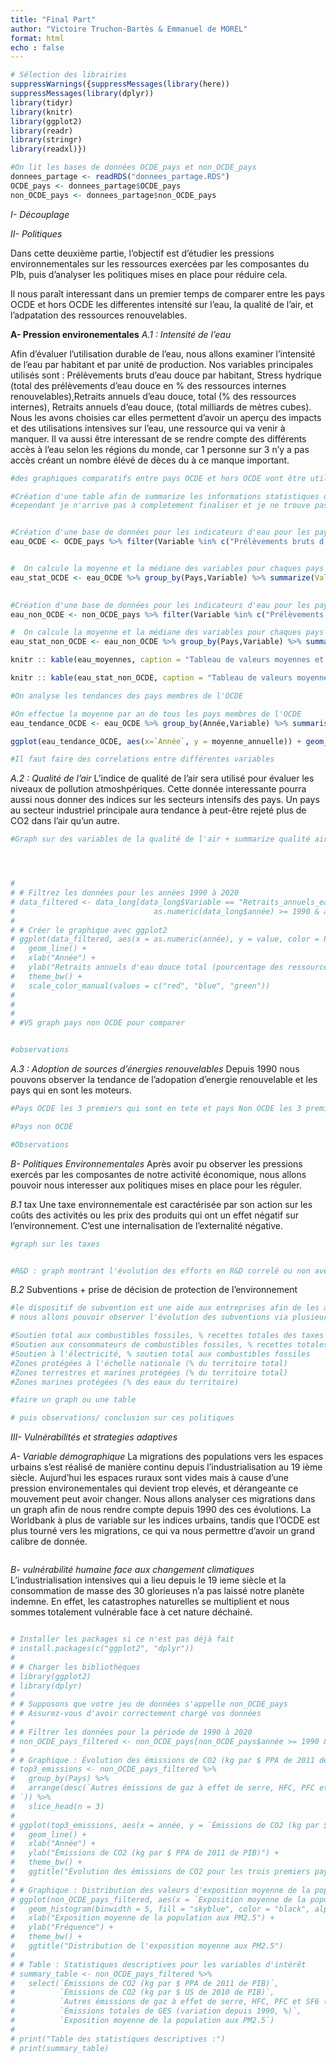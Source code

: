 ```yaml
---
title: "Final Part"
author: "Victoire Truchon-Bartès & Emmanuel de MOREL"
format: html
echo : false
---
```



```r
# Sélection des librairies
suppressWarnings({suppressMessages(library(here))
suppressMessages(library(dplyr))
library(tidyr)
library(knitr)
library(ggplot2)
library(readr)
library(stringr)
library(readxl)})
```

```r
#On lit les bases de données OCDE_pays et non_OCDE_pays
donnees_partage <- readRDS("donnees_partage.RDS")
OCDE_pays <- donnees_partage$OCDE_pays
non_OCDE_pays <- donnees_partage$non_OCDE_pays
```

*I- Découplage*

*II- Politiques*

Dans cette deuxième partie, l'objectif est d'étudier les pressions environnementales sur les ressources exercées par les composantes du PIb, puis d'analyser les politiques mises en place pour réduire cela. 

Il nous paraît interessant dans un premier temps de comparer entre les pays OCDE et hors OCDE les differentes intensité sur l'eau, la qualité de l'air, et l'adpatation des ressources renouvelables.

**A- Pression environementales**
*A.1 : Intensité de l'eau *

Afin d'évaluer l'utilisation durable de l'eau, nous allons examiner l'intensité de l'eau par habitant et par unité de production. Nos variables principales utilisés sont : Prélèvements bruts d'eau douce par habitant, Stress hydrique (total des prélèvements d'eau douce en % des ressources internes renouvelables),Retraits annuels d’eau douce, total (% des ressources internes), Retraits annuels d’eau douce, (total milliards de mètres cubes). 
Nous les avons choisies car elles permettent d'avoir un aperçu des impacts et des utilisations intensives sur l'eau, une ressource qui va venir à manquer. Il va aussi être interessant de se rendre compte des différents accès à l'eau selon les régions du monde, car 1 personne sur 3 n'y a pas accès créant un nombre élévé de dèces du à ce manque important.

```r
#des graphiques comparatifs entre pays OCDE et hors OCDE vont être utilisé afin d'illsutrer les différences d'utilisation de l'eau selon les régions du monde et leurs économies. 

#Création d'une table afin de summarize les informations statistiques de ces 4 variables concernant l'eau. 
#cependant je n'arrive pas à completement finaliser et je ne trouve pas des valeurs cohérentes, soit toutes pareilles soit des 0 ...



```


```r
#Création d'une base de données pour les indicateurs d'eau pour les pays membres de l'OCDE
eau_OCDE <- OCDE_pays %>% filter(Variable %in% c("Prélèvements bruts d'eau douce par habitant","Stress hydrique, total des prélèvements d'eau douce en % des ressources internes renouvelables","Retraits annuels d’eau douce, total (% des ressources internes)","Retraits annuels d’eau douce, total (milliards de mètres cubes)")) %>% select(-`COU`, -`VAR` ,- `Unit`, -`PowerCode`) %>% pivot_longer(cols = c(`1990`,`1991`,`1992`,`1993`,`1994`,`1995`,`1996`,`1997`,`1998`,`1999`,`2000`, `2001`, `2002`, `2003`, `2004`, `2005`, `2006`, `2007`, `2008`, `2009`,`2010`, `2011`, `2012`, `2013`, `2014`, `2015`, `2016`, `2017`, `2018`, `2019`, `2020`),  names_to = "Année", values_to = "Value") %>% mutate(Value = as.numeric(Value))


#  On calcule la moyenne et la médiane des variables pour chaques pays membres de l'OCDE
eau_stat_OCDE <- eau_OCDE %>% group_by(Pays,Variable) %>% summarize(Valeur_moyenne = mean(`Value`, na.rm = TRUE), valeur_median = median(`Value`, na.rm = TRUE), .groups = 'drop')
 

#Création d'une base de données pour les indicateurs d'eau pour les pays non membres de l'OCDE
eau_non_OCDE <- non_OCDE_pays %>% filter(Variable %in% c("Prélèvements bruts d'eau douce par habitant","Stress hydrique, total des prélèvements d'eau douce en % des ressources internes renouvelables","Retraits annuels d’eau douce, total (% des ressources internes)","Retraits annuels d’eau douce, total (milliards de mètres cubes)")) %>% select(-`COU`, -`VAR` ,- `Unit`, -`PowerCode`) %>% pivot_longer(cols = c(`1990`,`1991`,`1992`,`1993`,`1994`,`1995`,`1996`,`1997`,`1998`,`1999`,`2000`, `2001`, `2002`, `2003`, `2004`, `2005`, `2006`, `2007`, `2008`, `2009`,`2010`, `2011`, `2012`, `2013`, `2014`, `2015`, `2016`, `2017`, `2018`, `2019`, `2020`),  names_to = "Année", values_to = "Value") %>% mutate(Value = as.numeric(Value))

#  On calcule la moyenne et la médiane des variables pour chaques pays non membres de l'OCDE
eau_stat_non_OCDE <- eau_non_OCDE %>% group_by(Pays,Variable) %>% summarize(Valeur_moyenne = mean(`Value`, na.rm = TRUE), valeur_median = median(`Value`, na.rm = TRUE), .groups = 'drop')

knitr :: kable(eau_moyennes, caption = "Tableau de valeurs moyennes et médianes sur les variables hydriques d'intérêt par pays")

knitr :: kable(eau_stat_non_OCDE, caption = "Tableau de valeurs moyennes et médianes sur les variables hydriques d'intérêt par pays")


```


```r
#On analyse les tendances des pays membres de l'OCDE

#On effectue la moyenne par an de tous les pays membres de l'OCDE
eau_tendance_OCDE <- eau_OCDE %>% group_by(Année,Variable) %>% summarise(moyenne_annuelle = mean(`Value`, na.rm =TRUE), .groups = 'drop')

ggplot(eau_tendance_OCDE, aes(x=`Année`, y = moyenne_annuelle)) + geom_jitter() + scale_size_continuous("moyenne_annuelle") +  facet_wrap(~ Variable, scales = "free_y", ncol = 1) + theme(axis.text.x=element_text(angle=50, size=8, vjust=0.5)) 

#Il faut faire des correlations entre différentes variables
```

*A.2 : Qualité de l'air*
L'indice de qualité de l'air sera utilisé pour évaluer les niveaux de pollution atmoshpériques. Cette donnée interessante pourra aussi nous donner des indices sur les secteurs intensifs des pays. Un pays au secteur industriel principale aura tendance à peut-être rejeté plus de CO2 dans l'air qu'un autre. 
```r


#Graph sur des variables de la qualité de l'air + summarize qualité air 




# 
# # Filtrez les données pour les années 1990 à 2020
# data_filtered <- data_long[data_long$Variable == "Retraits_annuels_eau_douce_total_pourcentage_ressources_internes" & 
#                               as.numeric(data_long$année) >= 1990 & as.numeric(data_long$année) <= 2020, ]
# 
# # Créer le graphique avec ggplot2
# ggplot(data_filtered, aes(x = as.numeric(année), y = value, color = Pays)) +
#   geom_line() +
#   xlab("Année") +
#   ylab("Retraits annuels d'eau douce total (pourcentage des ressources internes)") +
#   theme_bw() +
#   scale_color_manual(values = c("red", "blue", "green"))
# 
# 
# 
# #VS graph pays non OCDE pour comparer


#observations
```

*A.3 : Adoption de sources d'énergies renouvelables*
Depuis 1990 nous pouvons observer la tendance de l'adopation d'energie renouvelable et les pays qui en sont les moteurs. 
```r
#Pays OCDE les 3 premiers qui sont en tete et pays Non OCDE les 3 premiers 

#Pays non OCDE

#Observations
```

*B- Politiques Environnementales*
Après avoir pu observer les pressions exercés par les composantes de notre activité économique, nous allons pouvoir nous interesser aux politiques mises en place pour les réguler. 

*B.1*
tax
Une taxe environnementale est caractérisée par son action sur les coûts des activités ou les prix des produits qui ont un effet négatif sur l'environnement. C'est une internalisation de l'externalité négative.
```r
#graph sur les taxes 


#R&D : graph montrant l'évolution des efforts en R&D correlé ou non avec après les subventions ou aussi la transition vers les nergies renouvelable ?
```

*B.2*
Subventions + prise de décision de protection de l'environnement 
```r

#le dispositif de subvention est une aide aux entreprises afin de les aider dans leurs transitions écologique pour aller vers des énergies plus durables. 
# nous allons pouvoir observer l'évolution des subventions via plusieurs variables: 

#Soutien total aux combustibles fossiles, % recettes totales des taxes
#Soutien aux consommateurs de combustibles fossiles, % recettes totales des taxes
#Soutien à l'électricité, % soutien total aux combustibles fossiles
#Zones protégées à l'échelle nationale (% du territoire total)
#Zones terrestres et marines protégées (% du territoire total)
#Zones marines protégées (% des eaux du territoire)

#faire un graph ou une table

# puis observations/ conclusion sur ces politiques 

```

*III- Vulnérabilités et strategies adaptives*

*A- Variable démographique*
La migrations des populations vers les espaces urbains s'est réalisé de manière continu depuis l'industrialisation au 19 ième siècle. Aujurd'hui les espaces ruraux sont vides mais à cause d'une pression environementales qui devient trop elevés, et dérangeante ce mouvement peut avoir changer. Nous allons analyser ces migrations dans un graph afin de nous rendre compte depuis 1990 des ces évolutions. La Worldbank à plus de variable sur les indices urbains, tandis que l'OCDE est plus tourné vers les migrations, ce qui va nous permettre d'avoir un grand calibre de donnée.  

```r
```


*B- vulnérabilité humaine face aux changement climatiques*
L'industrialisation intensives qui a lieu depuis le 19 ieme siècle et la consommation de masse des 30 glorieuses n'a pas laissé notre planète indemne. En effet, les catastrophes naturelles se multiplient et nous sommes totalement vulnérable face à cet nature déchainé. 
```r


```


```r
# Installer les packages si ce n'est pas déjà fait
# install.packages(c("ggplot2", "dplyr"))
# 
# # Charger les bibliothèques
# library(ggplot2)
# library(dplyr)
# 
# # Supposons que votre jeu de données s'appelle non_OCDE_pays
# # Assurez-vous d'avoir correctement chargé vos données
# 
# # Filtrer les données pour la période de 1990 à 2020
# non_OCDE_pays_filtered <- non_OCDE_pays[non_OCDE_pays$année >= 1990 & non_OCDE_pays$année <= 2020, ]
# 
# # Graphique : Évolution des émissions de CO2 (kg par $ PPA de 2011 de PIB) pour les trois premiers pays
# top3_emissions <- non_OCDE_pays_filtered %>%
#   group_by(Pays) %>%
#   arrange(desc(`Autres émissions de gaz à effet de serre, HFC, PFC et SF6 (milliers de tonnes métriques d’équivalent CO2)
# `)) %>%
#   slice_head(n = 3)
# 
# ggplot(top3_emissions, aes(x = année, y = `Émissions de CO2 (kg par $ PPA de 2011 de PIB)`, color = Pays)) +
#   geom_line() +
#   xlab("Année") +
#   ylab("Émissions de CO2 (kg par $ PPA de 2011 de PIB)") +
#   theme_bw() +
#   ggtitle("Évolution des émissions de CO2 pour les trois premiers pays")
# 
# # Graphique : Distribution des valeurs d'exposition moyenne de la population aux PM2.5
# ggplot(non_OCDE_pays_filtered, aes(x = `Exposition moyenne de la population aux PM2.5`)) +
#   geom_histogram(binwidth = 5, fill = "skyblue", color = "black", alpha = 0.7) +
#   xlab("Exposition moyenne de la population aux PM2.5") +
#   ylab("Fréquence") +
#   theme_bw() +
#   ggtitle("Distribution de l'exposition moyenne aux PM2.5")
# 
# # Table : Statistiques descriptives pour les variables d'intérêt
# summary_table <- non_OCDE_pays_filtered %>%
#   select(`Émissions de CO2 (kg par $ PPA de 2011 de PIB)`,
#          `Émissions de CO2 (kg par $ US de 2010 de PIB)`,
#          `Autres émissions de gaz à effet de serre, HFC, PFC et SF6 (milliers de tonnes métriques d’équivalent CO2)`,
#          `Émissions totales de GES (variation depuis 1990, %)`,
#          `Exposition moyenne de la population aux PM2.5`)
# 
# print("Table des statistiques descriptives :")
# print(summary_table)


```


